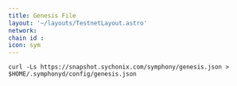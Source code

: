 ```yaml
---
title: Genesis File
layout: '~/layouts/TestnetLayout.astro'
network: 
chain id : 
icon: sym
---
```


```
curl -Ls https://snapshot.sychonix.com/symphony/genesis.json > $HOME/.symphonyd/config/genesis.json 
```